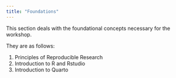 ```yaml
---
title: "Foundations"
---
```


This section deals with the foundational concepts necessary for the workshop.

They are as follows:


1. Principles of Reproducible Research 
2. Introduction to R and Rstudio
3. Introduction to Quarto
